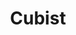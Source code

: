 ---
title: Cubist
category: Wallet SDKs
description: Low-latency API for generating keys and signing transactions inside secure hardware."
logo: /images/cubist.svg
developer: Cubist
website: https://cubist.dev/
documentation: https://docs.cubist.dev/
---